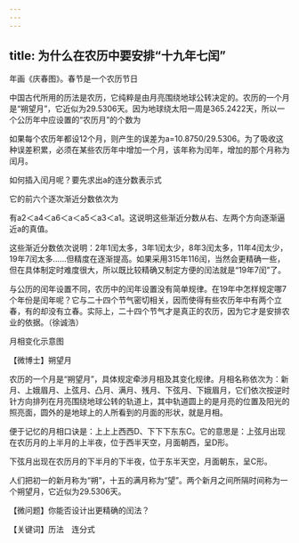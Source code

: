 ```yaml
---
---
---
```

title: 为什么在农历中要安排“十九年七闰”
---




年画《庆春图》。春节是一个农历节日



中国古代所用的历法是农历，它纯粹是由月亮围绕地球公转决定的。农历的一个月是“朔望月”，它近似为29.5306天。因为地球绕太阳一周是365.2422天，所以一个公历年中应设置的“农历月”的个数为



如果每个农历年都设12个月，则产生的误差为a=10.8750/29.5306。为了吸收这种误差积累，必须在某些农历年中增加一个月，该年称为闰年，增加的那个月称为闰月。

如何插入闰月呢？要先求出a的连分数表示式



它的前六个逐次渐近分数依次为



有a2＜a4＜a6＜a＜a5＜a3＜a1。这说明这些渐近分数从右、左两个方向逐渐逼近a的真值。

这些渐近分数依次说明：2年1闰太多，3年1闰太少，8年3闰太多，11年4闰太少，19年7闰太多……但精度在逐渐提高。如果采用315年116闰，当然会更精确一些，但在具体制定时难度很大，所以既比较精确又制定方便的闰法就是“19年7闰”了。

与公历的闰年设置不同，农历中的闰年设置没有简单规律。在19年中怎样规定哪7个年份是闰年呢？它与二十四个节气密切相关，因而使得有些农历年中有两个立春，有的却没有立春。实际上，二十四个节气才是真正的农历，因为它才是安排农业的依据。（徐诚浩）

月相变化示意图





【微博士】朔望月

农历的一个月是“朔望月”，具体规定牵涉月相及其变化规律。月相名称依次为：新月、上娥眉月、上弦月、凸月、满月、残月、下弦月、下娥眉月，它们依次按逆时针方向排列在月亮围绕地球公转的轨道上，其中轨道圆上的是月亮的位置及阳光的照亮面，圆外的是地球上的人所看到的月面的形状，就是月相。

便于记忆的月相口诀是：上上上西西D、下下下东东C。它的意思是：上弦月出现在农历月的上半月的上半夜，位于西半天空，月面朝西，呈D形。

下弦月出现在农历月的下半月的下半夜，位于东半天空，月面朝东，呈C形。

人们把初一的新月称为“朔”，十五的满月称为“望”。两个新月之间所隔时间称为一个朔望月，它近似为29.5306天。

【微问题】你能否设计出更精确的闰法？

【关键词】历法　连分式